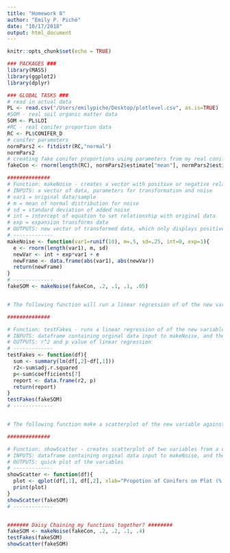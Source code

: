 ```yaml
---
title: "Homework 8"
author: "Emily P. Piché"
date: "10/17/2018"
output: html_document
---
```


```r
knitr::opts_chunk$set(echo = TRUE)
```


```r
### PACKAGES ###
library(MASS)
library(ggplot2)
library(dplyr)

### GLOBAL TASKS ###
# read in actual data 
PL <- read.csv("/Users/emilypiche/Desktop/plotlevel.csv", as.is=TRUE)
#SOM - real soil organic matter data
SOM <- PL$LOI
#RC - real conifer proportion data
RC <- PL$CONIFER_D
# conifer parameters
normPars2 <- fitdistr(RC,"normal")
normPars2
# creating fake conifer proportions using parameters from my real conifer proportions
fakeCon <- rnorm(length(RC), normPars2$estimate["mean"], normPars2$estimate["sd"]) 

##############
# Function: makeNoise - creates a vector with positive or negative relationship to an existing vector by tranforming, and adding noise generated from a normal distribution
# INPUTS: a vector of data, parameters for transformation and noise
# var1 = original data/sample 
# m = mean of normal distribution for noise 
# sd = standard deviation of added noise 
# int = intercept of equation to set relationship with original data
# exp = expansion transforms data
# OUTPUTS: new vector of transformed data, which only displays positive numbers (cant have negative soil organic matter or number of conifers on a plot). This might not be exactly a normal distibution anymore?! Would be preferable to write in a line that takes a number that is less than zero and replaces it with a zero
# -------------
makeNoise <- function(var1=runif(10), m=.5, sd=.25, int=0, exp=1){
  e <- rnorm(length(var1), m, sd)
  newVar <- int + exp*var1 + e 
  newFrame <- data.frame(abs(var1), abs(newVar))
  return(newFrame)
}
# -------------
fakeSOM <- makeNoise(fakeCon, .2, .1, .1, .05)


# The following function will run a linear regression of of the new variable against the original variable:

##############

# Function: testFakes - runs a linear regression of of the new variable from makeNoise against the original variable (var1).
# INPUTS: dataframe containing orginal data input to makeNoise, and the output of makeNoise. 
# OUTPUTS: r^2 and p value of linear regression
# -------------
testFakes <- function(df){
  sum <- summary(lm(df[,2]~df[,1]))
  r2<-sum$adj.r.squared
  p<-sum$coefficients[7]
  report <- data.frame(r2, p)
  return(report)
}
testFakes(fakeSOM)
# -------------


# The following function make a scatterplot of the new variable against the original variable:

##############

# Function: showScatter - creates scatterplot of two variables from a dataframe
# INPUTS: dataframe containing orginal data input to makeNoise, and the output of makeNoise. 
# OUTPUTS: quick plot of the variables
# -------------
showScatter <- function(df){
  plot <- qplot(df[,1], df[,2], xlab="Propotion of Conifers on Plot (%)", ylab="Soil Organic Matter(%)")+ theme_bw() + geom_smooth(method="lm")
  print(plot)
}
showScatter(fakeSOM)
# -------------


####### Daisy Chaining my functions together? ########
fakeSOM <- makeNoise(fakeCon, .2, .2, .1, .4)
testFakes(fakeSOM)
showScatter(fakeSOM)
```
